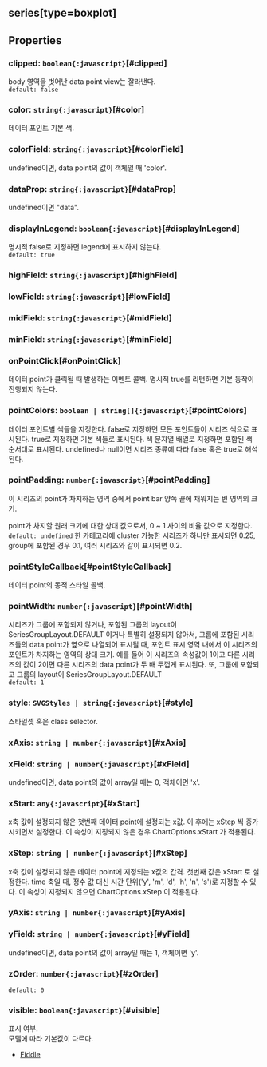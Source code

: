 ## series[type=boxplot]

## Properties

### clipped: `boolean{:javascript}`[#clipped]
body 영역을 벗어난 data point view는 잘라낸다.  
`default: false`  

### color: `string{:javascript}`[#color]
데이터 포인트 기본 색.  

### colorField: `string{:javascript}`[#colorField]
undefined이면, data point의 값이 객체일 때 'color'.  

### dataProp: `string{:javascript}`[#dataProp]
undefined이면 "data".  

### displayInLegend: `boolean{:javascript}`[#displayInLegend]
명시적 false로 지정하면 legend에 표시하지 않는다.  
`default: true`  

### highField: `string{:javascript}`[#highField]

### lowField: `string{:javascript}`[#lowField]

### midField: `string{:javascript}`[#midField]

### minField: `string{:javascript}`[#minField]

### onPointClick[#onPointClick]
데이터 point가 클릭될 때 발생하는 이벤트 콜백.
명시적 true를 리턴하면 기본 동작이 진행되지 않는다.  

### pointColors: `boolean | string[]{:javascript}`[#pointColors]
데이터 포인트별 색들을 지정한다.
false로 지정하면 모든 포인트들이 시리즈 색으로 표시된다.
true로 지정하면 기본 색들로 표시된다.
색 문자열 배열로 지정하면 포함된 색 순서대로 표시된다.
undefined나 null이면 시리즈 종류에 따라 false 혹은 true로 해석된다.  

### pointPadding: `number{:javascript}`[#pointPadding]
이 시리즈의 point가 차지하는 영역 중에서 point bar 양쪽 끝에 채워지는 빈 영역의 크기.


point가 차지할 원래 크기에 대한 상대 값으로서,
0 ~ 1 사이의 비율 값으로 지정한다.  
`default: undefined` 한 카테고리에 cluster 가능한 시리즈가 하나만 표시되면 0.25, group에 포함된 경우 0.1, 여러 시리즈와 같이 표시되면 0.2. 

### pointStyleCallback[#pointStyleCallback]
데이터 point의 동적 스타일 콜백.  

### pointWidth: `number{:javascript}`[#pointWidth]
시리즈가 그룹에 포함되지 않거나,
포함된 그룹의 layout이  SeriesGroupLayout.DEFAULT 이거나 특별히 설정되지 않아서,
그룹에 포함된 시리즈들의 data point가 옆으로 나열되어 표시될 때,
포인트 표시 영역 내에서 이 시리즈의 포인트가 차지하는 영역의 상대 크기.
예를 들어 이 시리즈의 속성값이 1이고 다른 시리즈의 값이 2이면 다른 시리즈의 data point가 두 배 두껍게 표시된다.
또, 그룹에 포함되고 그룹의 layout이  SeriesGroupLayout.DEFAULT  
`default: 1`  

### style: `SVGStyles | string{:javascript}`[#style]
스타일셋 혹은 class selector.  

### xAxis: `string | number{:javascript}`[#xAxis]

### xField: `string | number{:javascript}`[#xField]
undefined이면, data point의 값이 array일 때는 0, 객체이면 'x'.  

### xStart: `any{:javascript}`[#xStart]
x축 값이 설정되지 않은 첫번째 데이터 point에 설정되는 x값.
이 후에는  xStep 씩 증가시키면서 설정한다.
이 속성이 지징되지 않은 경우  ChartOptions.xStart 가 적용된다.  

### xStep: `string | number{:javascript}`[#xStep]
x축 값이 설정되지 않은 데이터 point에 지정되는 x값의 간격.
첫번째 값은  xStart 로 설정한다.
time 축일 때, 정수 값 대신 시간 단위('y', 'm', 'd', 'h', 'n', 's')로 지정할 수 있다.
이 속성이 지정되지 않으면  ChartOptions.xStep 이 적용된다.  

### yAxis: `string | number{:javascript}`[#yAxis]

### yField: `string | number{:javascript}`[#yField]
undefined이면, data point의 값이 array일 때는 1, 객체이면 'y'.  

### zOrder: `number{:javascript}`[#zOrder]
`default: 0`  

### visible: `boolean{:javascript}`[#visible]
표시 여부.\
모델에 따라 기본값이 다르다.
- [Fiddle](https:/jsfiddle.net/gh/get/library/pure/realgrid/realchart-demo/tree/master/common/visible)  
